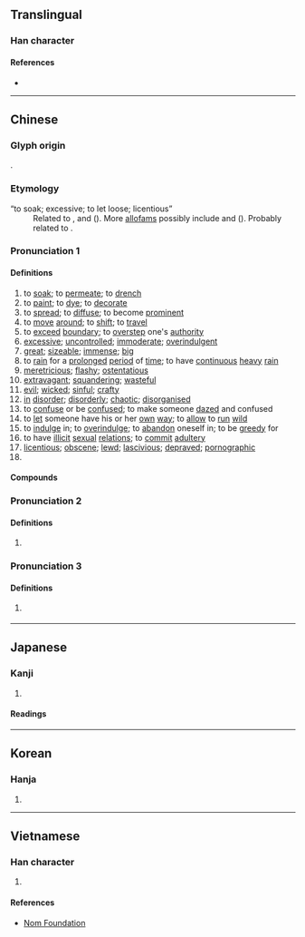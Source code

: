 {{also|婬}}
{{character info/new}}
==Translingual==

===Han character===
{{Han char|rn=85|rad=水|as=08|sn=11|four=32114|canj=EBHG|ids=⿰氵㸒}}

====References====
* {{Han ref|kx=0631.090|dkj=17678|dj=1033.120|hdz=31654.040|uh=6DEB|ud=28139|bh=B25D|bd=45661}}

----

==Chinese==
{{zh-forms}}

===Glyph origin===
{{Han etym}}
{{Han compound|水|alt1=氵|㸒|ls=psc|c1=s|c2=p|t1=water}}.

===Etymology===
; “to soak; excessive; to let loose; licentious”
: Related to {{och-l|婬|licentious}}, {{och-l|霪|heavy rain}} and {{och-l|霖|continued rain}} ({{zh-ref|Wang, 1982}}). More [[allofam]]s possibly include {{och-l|瀋|liquid}} and {{och-l|沉|to submerge}} ({{zh-ref|Schuessler, 2007}}). Probably related to {{inh|zh|sit-pro|*l-(t/d)jam||to fill, flat}}.

===Pronunciation 1===
{{zh-pron
|m=yín
|c=jam4
|h=pfs=yìm
|md=ìng
|mn=îm/tâm
|w=3hhin
|mc=y
|oc=y
|cat=v,a
}}

====Definitions====
{{zh-hanzi}}

# to [[soak]]; to [[permeate]]; to [[drench]]
# to [[paint]]; to [[dye]]; to [[decorate]]
# to [[spread]]; to [[diffuse]]; to become [[prominent]]
# to [[move]] [[around]]; to [[shift]]; to [[travel]]
# to [[exceed]] [[boundary]]; to [[overstep]] one's [[authority]]
# [[excessive]]; [[uncontrolled]]; [[immoderate]]; [[overindulgent]]
# [[great]]; [[sizeable]]; [[immense]]; [[big]]
# to [[rain]] for a [[prolonged]] [[period]] of [[time]]; to have [[continuous]] [[heavy]] [[rain]]
# [[meretricious]]; [[flashy]]; [[ostentatious]]
# [[extravagant]]; [[squandering]]; [[wasteful]]
# [[evil]]; [[wicked]]; [[sinful]]; [[crafty]]
# [[in]] [[disorder]]; [[disorderly]]; [[chaotic]]; [[disorganised]]
# to [[confuse]] or be [[confused]]; to make someone [[dazed]] and confused
# to [[let]] someone have his or her [[own]] [[way]]; to [[allow]] to [[run]] [[wild]]
# to [[indulge]] in; to [[overindulge]]; to [[abandon]] oneself in; to be [[greedy]] for
# to have [[illicit]] [[sexual]] [[relation]]s; to [[commit]] [[adultery]]
# [[licentious]]; [[obscene]]; [[lewd]]; [[lascivious]]; [[depraved]]; [[pornographic]]
# {{zh-alt-form|深|[[deep]]; [[deeply]]}}

====Compounds====
{{zh-der|侵淫|六淫|口淫|姦淫|意淫|手淫|書淫|汎淫|泛淫|流淫|淫亂|淫具|淫凶|淫威|淫婦|淫慾|淫樂|淫水|淫污|淫猥|淫祀|淫穢|淫羊藿|淫蕩|淫語|淫賤|淫雨|淫鬼|煩淫|狂淫|自淫|荒淫|行淫|誨淫|誨淫性|諂淫|買淫|賣淫|辟淫|閉淫|陋淫|風淫|驕奢淫逸|冶容誨淫|姦盜邪淫|奸淫|姦淫擄掠|宣淫|富貴不淫|姦夫淫婦|奇技淫巧|不淫|慆淫|淫媾|淫邪|淫情浪態|沉湎淫逸|浸淫|淫惠|淫液|淫視|淫辭|淫遊|福善禍淫|淫業|淫奔|淫學|淫心慝行|淫媟|淫潦|淫風|淫靡|滯淫|淫褻|淫祠|淫濫|淫淫|淫汙穢臭|淫氣|淫巧|淫哇|淫刑|淫佚|樂而不淫|朋淫|誨淫誨盜|荒淫無恥|驕奢淫佚|詖淫|驕淫|荒淫無度|誨盜誨淫|驕奢淫泆|飽暖生淫|荒淫無道}}

===Pronunciation 2===
{{zh-pron
|m=yàn
|c=jim6
|cat=syllable
}}

====Definitions====
{{zh-hanzi}}

# {{zh-only|淫預|dot=:}} {{zh-alt-form|灩澦|a [[dangerous]] [[pile]] of [[rock]]s in the [[middle]] of the [[Yangtze]] River in [[Sichuan]]}}

===Pronunciation 3===
{{zh-pron
|m=yáo
|c=jiu4
|cat=n
}}

====Definitions====
{{zh-hanzi}}

# {{lb|zh|mythology|historical}} {{zh-alt-name|瑤池|a [[legendary]] [[body of water]]}}

----

==Japanese==

===Kanji===
{{ja-kanji|grade=|rs=水08}}

# {{defn|lang=ja|sort=水08}}

====Readings====
{{ja-readings
|goon=いん
|kanon=いん
|kun=みだ-ら, ほし.いまま-, ひたす
}}

----

==Korean==

===Hanja===
{{ko-hanja|hangeul=음|eumhun=|rv=eum|mr=ŭm|y=um}}

# {{defn|lang=ko|sort=水08}}

----

==Vietnamese==

===Han character===
{{vi-hantu|[[dâm]], [[dầm]], [[đầm]], [[đẫm]], [[đằm]], [[giầm]]|rs=水08}}

# {{defn|lang=vi|sort=水08}}

====References====
* [http://nomfoundation.org/common/nom_details.php?codepoint=6DEB Nom Foundation]